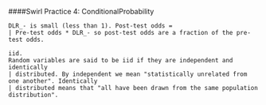 ####Swirl Practice 4: ConditionalProbability
```
DLR_- is small (less than 1). Post-test odds =
| Pre-test odds * DLR_- so post-test odds are a fraction of the pre-test odds.
```

```
iid. 
Random variables are said to be iid if they are independent and identically
| distributed. By independent we mean "statistically unrelated from one another". Identically
| distributed means that "all have been drawn from the same population distribution".
```
